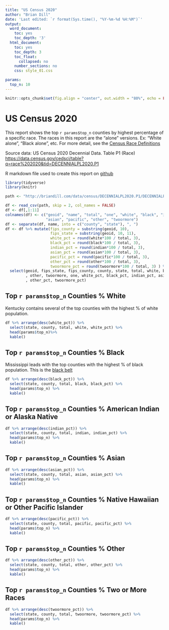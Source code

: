 ```yaml
---
title: "US Census 2020"
author: "Brian Dill"
date: 'Last edited: `r format(Sys.time(), "%Y-%m-%d %H:%M")`'
output:
  word_document:
    toc: yes
    toc_depth: '3'
  html_document:
    toc: yes
    toc_depth: 3
    toc_float:
      collapsed: no
    number_sections: no
    css: style_01.css

params:
  top_n: 10
---
```


```r
knitr::opts_chunk$set(fig.align = "center", out.width = "80%", echo = FALSE, warning = FALSE)
```

# US Census 2020 

This report shows the top `r params$top_n` counties by highest percentage of a specific race.  The races in this report are the "alone" versions.  Ex: "White alone", "Black alone", etc.  For more detail, see the [Census Race Definitions](https://www.census.gov/programs-surveys/cps/data/data-tools/cps-table-creator-help/race-definitions.html)

Source data: US Census 2020 Decennial Data. Table P1 (Race) [https://data.census.gov/cedsci/table?q=race%202020&tid=DECENNIALPL2020.P1](https://data.census.gov/cedsci/table?q=race%202020&tid=DECENNIALPL2020.P1)

R markdown file used to create this report on [github](https://github.com/wbdill/r-sandbox01/blob/master/govt_data/census_2020_race.Rmd)


```r
library(tidyverse)
library(knitr)

path <- "http://briandill.com/data/census/DECENNIALPL2020.P1/DECENNIALPL2020.P1_data_with_overlays_2021-09-17T080619.csv"

df <- read_csv(path, skip = 2, col_names = FALSE)
df <- df[,1:11]
colnames(df) <- c("geoid", "name", "total", "one", "white", "black", "indian", 
                  "asian", "pacific", "other", "twoormore")
df <- separate(df, name, into = c("county", "state"), ", ")
df <- df %>% mutate(fips_county = substring(geoid, 10),
                    fips_state = substring(geoid, 10, 11),
                    white_pct = round(white*100 / total, 3),
                    black_pct = round(black*100 / total, 3),
                    indian_pct = round(indian*100 / total, 3),
                    asian_pct = round(asian*100 / total, 3),
                    pacific_pct = round(pacific*100 / total, 3),
                    other_pct = round(other*100 / total, 3),
                    twoormore_pct = round(twoormore*100 / total, 3) ) %>% 
  select(geoid, fips_state, fips_county, county, state, total, white, black, indian, asian, pacific
         , other, twoormore, one, white_pct, black_pct, indian_pct, asian_pct, pacific_pct
         , other_pct, twoormore_pct)
```


## Top `r params$top_n` Counties % White

Kentucky contains several of the top counties with the highest % of white population.

```r
df %>% arrange(desc(white_pct)) %>% 
  select(state, county, total, white, white_pct) %>% 
  head(params$top_n)%>% 
  kable()
```

## Top `r params$top_n` Counties % Black

Mississippi leads with the top counties with the highest % of black population.  This is the [black belt](https://en.wikipedia.org/wiki/Black_Belt_in_the_American_South)

```r
df %>% arrange(desc(black_pct)) %>% 
  select(state, county, total, black, black_pct) %>% 
  head(params$top_n) %>% 
  kable()
```

## Top `r params$top_n` Counties % American Indian or Alaska Native

```r
df %>% arrange(desc(indian_pct)) %>% 
  select(state, county, total, indian, indian_pct) %>% 
  head(params$top_n) %>% 
  kable()
```

## Top `r params$top_n` Counties % Asian

```r
df %>% arrange(desc(asian_pct)) %>% 
  select(state, county, total, asian, asian_pct) %>% 
  head(params$top_n) %>% 
  kable()
```

## Top `r params$top_n` Counties % Native Hawaiian or Other Pacific Islander

```r
df %>% arrange(desc(pacific_pct)) %>% 
  select(state, county, total, pacific, pacific_pct) %>% 
  head(params$top_n) %>% 
  kable()
```

## Top `r params$top_n` Counties % Other

```r
df %>% arrange(desc(other_pct)) %>% 
  select(state, county, total, other, other_pct) %>% 
  head(params$top_n) %>% 
  kable()
```

## Top `r params$top_n` Counties % Two or More Races

```r
df %>% arrange(desc(twoormore_pct)) %>% 
  select(state, county, total, twoormore, twoormore_pct) %>% 
  head(params$top_n) %>% 
  kable()

```